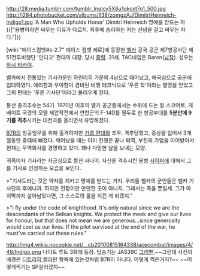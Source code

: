 http://28.media.tumblr.com/tumblr_lnqlcy5X8u1qkcxt7o1_500.jpg
http://i284.photobucket.com/albums/ll38/zomgzAJ/DimitriHeinreich-Indigo1.jpg
'A Man Who Upholds Honor' Dimitri Heinreich
명예를 받드는 자
{{|"용병이라면 싸우는 이유가 다르지. 최후에 승리하는 자는 신념을 걸고 싸우는 자다."|}}

[wiki:"에이스컴뱃#s-2.7" 에이스 컴뱃 제로]에 등장한 [[벨카]] 공국 공군 제7항공사단 제51전투비행단 '인디고' 편대의 대장. 당시 [[중령]]. 31세. TAC네임은 Baron([[남작]]). 성우는 [[하시 타카야]].

벨카에서 전통있는 기사가문인 하인리히 가문의 4남으로 태어났고, 애국심으로 공군에 입대하였다. 예리함과 우아함이 겸비된 비행 테크닉으로 '푸른 학'이라는 별명을 얻었고 그의 편대는 '푸른 기사단'이라고 불리우게 된다.

통산 총격추수는 54기. 1970년 이후의 벨카 공군중에서는 수위에 드는 킬 스코어로, 게베이트 국경의 모델 제압작전에서 연합군의 F-14D를 필두로 한 항공부대를 '''5분만에 9기를 격추'''시키는 대전과를 올리면서 유명해졌다.

[[B7R]]의 방공임무를 위해 출격하지만 [[가름 편대]]와 조우, 격추당했고, 중상을 입어서 3개월동안 중태에 빠졌다. 깨어났을 때는 이미 전쟁은 끝나 퇴역, 부친의 가업을 이어받아서 현재는 무역회사를 경영하고 있다. 꽤나 다망한 날을 보내는 모양.

귀족이자 기사라는 자긍심으로 뭉친 사나이. 자신을 격추시킨 용병 [[사이퍼]]에 대해서 그를 기사로 인정하는 모습을 보인다.

>"기사도라는 것은 약자를 지키고 명예를 받드는 거지. 우리들 벨카의 군인들은 벨카 기사단의 후예니까. 하지만 전장이란 만만한 곳이 아니지. 그래서는 죽을 뿐일세. 그가 마지막까지 살아남았다면, 그 스스로의 룰을 지킨 게 되겠지."

>"I fly under the code of knighthood. It's only natural since we are the descendants of the Belkan knights. We protect the meek and give our lives for honour, but that does not mean we are generous...since generosity would cost us our lives. If the pilot survived at the end of the war, he must've carried out these rules." 

http://img4.wikia.nocookie.net/__cb20100815164338/acecombat/images/4/48/Indigo.png
나이트 루트 3화에 등장. 탑승기는 JAS39C [[그리펜]].~~그런데 사진의 배경은 [[디트리히 켈러만]] 항목에 있는것처럼 B7R이 아니다. 어떻게 찍은거지?~~ ~~어떻게찍기는 SP컬러겠지~~

